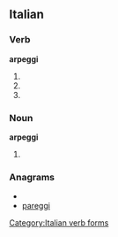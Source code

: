 ==Italian==

===Verb===
'''arpeggi'''

# {{form of|Second-person [[singular]] [[present tense]]|[[arpeggiare#Italian|arpeggiare]]|lang=Italian}}
# {{form of|[[first-person|First-person]] singular, [[second-person]] singular and [[third-person]] singular [[present subjunctive]]|arpeggiare#Italian|arpeggiare|lang=Italian}}
# {{form of|[[third-person|Third-person]] singular [[imperative]]|arpeggiare#Italian|arpeggiare|lang=Italian}}

===Noun===
'''arpeggi''' {{m}}

# {{plural of|arpeggio|lang=Italian}}

===Anagrams===
* {{alphagram|aeggipr}}
* [[pareggi#Italian|pareggi]]

[[Category:Italian verb forms]]